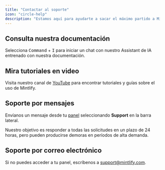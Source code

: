 ```yaml
---
title: "Contactar al soporte"
icon: "circle-help"
description: "Estamos aquí para ayudarte a sacar el máximo partido a Mintlify"
---
```


## Consulta nuestra documentación

Selecciona <kbd>Command</kbd> + <kbd>I</kbd> para iniciar un chat con nuestro Assistant de IA entrenado con nuestra documentación.

## Mira tutoriales en video

Visita nuestro canal de [YouTube](https://www.youtube.com/@GetMintlify/videos) para encontrar tutoriales y guías sobre el uso de Mintlify.

## Soporte por mensajes

Envíanos un mensaje desde tu [panel](https://dashboard.mintlify.com/) seleccionando **Support** en la barra lateral.

<Info>
Nuestro objetivo es responder a todas las solicitudes en un plazo de 24 horas, pero pueden producirse demoras en períodos de alta demanda.
</Info>

## Soporte por correo electrónico

Si no puedes acceder a tu panel, escríbenos a <a href="mailto:support@mintlify.com">support@mintlify.com</a>.
